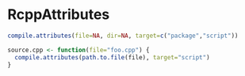 RcppAttributes
========================================================

```r
compile.attributes(file=NA, dir=NA, target=c("package","script"))

source.cpp <- function(file="foo.cpp") {
  compile.attributes(path.to.file(file), target="script")
}
```


